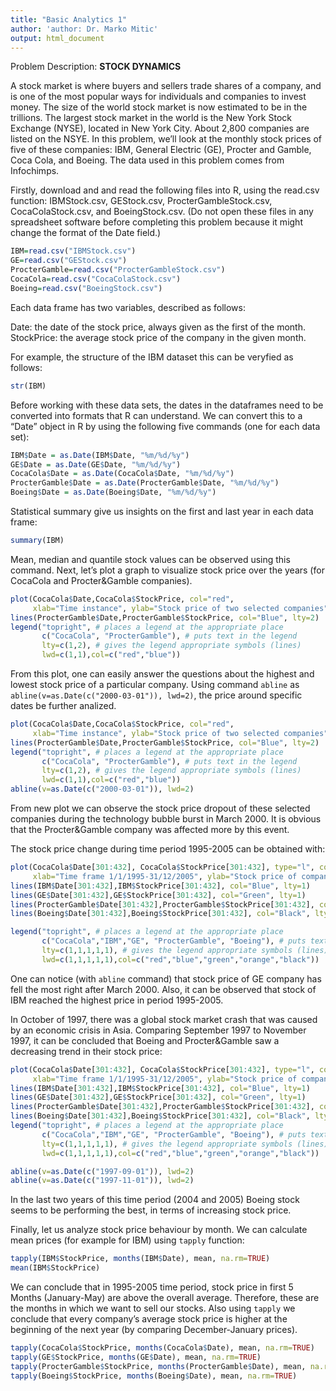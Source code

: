 ```yaml
---
title: "Basic Analytics 1"
author: 'author: Dr. Marko Mitic'
output: html_document
---
```

Problem Description: **STOCK DYNAMICS**

A stock market is where buyers and sellers trade shares of a company, and is one of the most popular ways for individuals and companies to invest money. The size of the world stock market  is now estimated to be in the trillions. The largest stock market in the world is the New York Stock Exchange (NYSE), located in New York City. About 2,800 companies are listed on the NSYE. In this problem, we'll look at the monthly stock prices of five of these companies: IBM, General Electric (GE), Procter and Gamble, Coca Cola, and Boeing. The data used in this problem comes from Infochimps.


Firstly, download and and read the following files into R, using the read.csv function: IBMStock.csv, GEStock.csv, ProcterGambleStock.csv, CocaColaStock.csv, and BoeingStock.csv. (Do not open these files in any spreadsheet software before completing this problem because it might change the format of the Date field.)

```r
IBM=read.csv("IBMStock.csv")
GE=read.csv("GEStock.csv")
ProcterGamble=read.csv("ProcterGambleStock.csv")
CocaCola=read.csv("CocaColaStock.csv")
Boeing=read.csv("BoeingStock.csv")
```

Each data frame has two variables, described as follows:

Date: the date of the stock price, always given as the first of the month.
StockPrice: the average stock price of the company in the given month.

For example, the structure of the IBM dataset this can be veryfied as follows:
```r
str(IBM)
```

Before working with these data sets, the dates in the dataframes need to be converted into formats that R can understand. We can convert this to a "Date" object in R by using the following five commands (one for each data set):

```r
IBM$Date = as.Date(IBM$Date, "%m/%d/%y")
GE$Date = as.Date(GE$Date, "%m/%d/%y")
CocaCola$Date = as.Date(CocaCola$Date, "%m/%d/%y")
ProcterGamble$Date = as.Date(ProcterGamble$Date, "%m/%d/%y")
Boeing$Date = as.Date(Boeing$Date, "%m/%d/%y")
```

Statistical summary give us insights on the first and last year in each data frame:

```r
summary(IBM)
```

Mean, median and quantile stock values can be observed using this command. Next, let's plot a graph to visualize stock price over the years (for CocaCola and Procter&Gamble companies).

```r
plot(CocaCola$Date,CocaCola$StockPrice, col="red", 
     xlab="Time instance", ylab="Stock price of two selected companies")
lines(ProcterGamble$Date,ProcterGamble$StockPrice, col="Blue", lty=2)
legend("topright", # places a legend at the appropriate place 
       c("CocaCola", "ProcterGamble"), # puts text in the legend
       lty=c(1,2), # gives the legend appropriate symbols (lines)
       lwd=c(1,1),col=c("red","blue")) 
```

From this plot, one can easily answer the questions about the highest and lowest stock price of a particular company. Using command ```abline``` as ```abline(v=as.Date(c("2000-03-01")), lwd=2)```, the price around specific dates be further analized. 

```r
plot(CocaCola$Date,CocaCola$StockPrice, col="red", 
     xlab="Time instance", ylab="Stock price of two selected companies")
lines(ProcterGamble$Date,ProcterGamble$StockPrice, col="Blue", lty=2)
legend("topright", # places a legend at the appropriate place 
       c("CocaCola", "ProcterGamble"), # puts text in the legend
       lty=c(1,2), # gives the legend appropriate symbols (lines)
       lwd=c(1,1),col=c("red","blue")) 
abline(v=as.Date(c("2000-03-01")), lwd=2)
```

From new plot we can observe the stock price dropout of these selected companies during the technology bubble burst in March 2000. It is obvious that the Procter&Gamble company was affected more by this event.

The stock price change during time period 1995-2005 can be obtained with:

```r
plot(CocaCola$Date[301:432], CocaCola$StockPrice[301:432], type="l", col="red", ylim=c(0,210), 
     xlab="Time frame 1/1/1995-31/12/2005", ylab="Stock price of companies")
lines(IBM$Date[301:432],IBM$StockPrice[301:432], col="Blue", lty=1)
lines(GE$Date[301:432],GE$StockPrice[301:432], col="Green", lty=1)
lines(ProcterGamble$Date[301:432],ProcterGamble$StockPrice[301:432], col="Orange", lty=1)
lines(Boeing$Date[301:432],Boeing$StockPrice[301:432], col="Black", lty=1)

legend("topright", # places a legend at the appropriate place 
       c("CocaCola","IBM","GE", "ProcterGamble", "Boeing"), # puts text in the legend
       lty=c(1,1,1,1,1), # gives the legend appropriate symbols (lines)
       lwd=c(1,1,1,1,1),col=c("red","blue","green","orange","black")) 
```

One can notice (with ```abline``` command) that stock price of GE company has fell the most right after March 2000. Also, it can be observed that stock of IBM reached the highest price in period 1995-2005.

In October of 1997, there was a global stock market crash that was caused by an economic crisis in Asia. Comparing September 1997 to November 1997, it can be concluded that Boeing and Procter&Gamble saw a decreasing trend in their stock price:

```r
plot(CocaCola$Date[301:432], CocaCola$StockPrice[301:432], type="l", col="red", ylim=c(0,210), 
     xlab="Time frame 1/1/1995-31/12/2005", ylab="Stock price of companies")
lines(IBM$Date[301:432],IBM$StockPrice[301:432], col="Blue", lty=1)
lines(GE$Date[301:432],GE$StockPrice[301:432], col="Green", lty=1)
lines(ProcterGamble$Date[301:432],ProcterGamble$StockPrice[301:432], col="Orange", lty=1)
lines(Boeing$Date[301:432],Boeing$StockPrice[301:432], col="Black", lty=1)
legend("topright", # places a legend at the appropriate place 
       c("CocaCola","IBM","GE", "ProcterGamble", "Boeing"), # puts text in the legend
       lty=c(1,1,1,1,1), # gives the legend appropriate symbols (lines)
       lwd=c(1,1,1,1,1),col=c("red","blue","green","orange","black")) 

abline(v=as.Date(c("1997-09-01")), lwd=2)
abline(v=as.Date(c("1997-11-01")), lwd=2)
```

In the last two years of this time period (2004 and 2005) Boeing stock seems to be performing the best, in terms of increasing stock price. 

Finally, let us analyze stock price behaviour by month. We can calculate mean prices (for example for IBM) using `tapply` function:

```r
tapply(IBM$StockPrice, months(IBM$Date), mean, na.rm=TRUE)
mean(IBM$StockPrice)
```

We can conclude that in 1995-2005 time period, stock price in first 5 Months (January-May) are above the overall average. Therefore, these are the months in which we want to sell our stocks. Also using `tapply` we conclude that every company's average stock price is higher at the beginning of the next year (by comparing December-January prices).

```r
tapply(CocaCola$StockPrice, months(CocaCola$Date), mean, na.rm=TRUE)
tapply(GE$StockPrice, months(GE$Date), mean, na.rm=TRUE)
tapply(ProcterGamble$StockPrice, months(ProcterGamble$Date), mean, na.rm=TRUE)
tapply(Boeing$StockPrice, months(Boeing$Date), mean, na.rm=TRUE)
```
